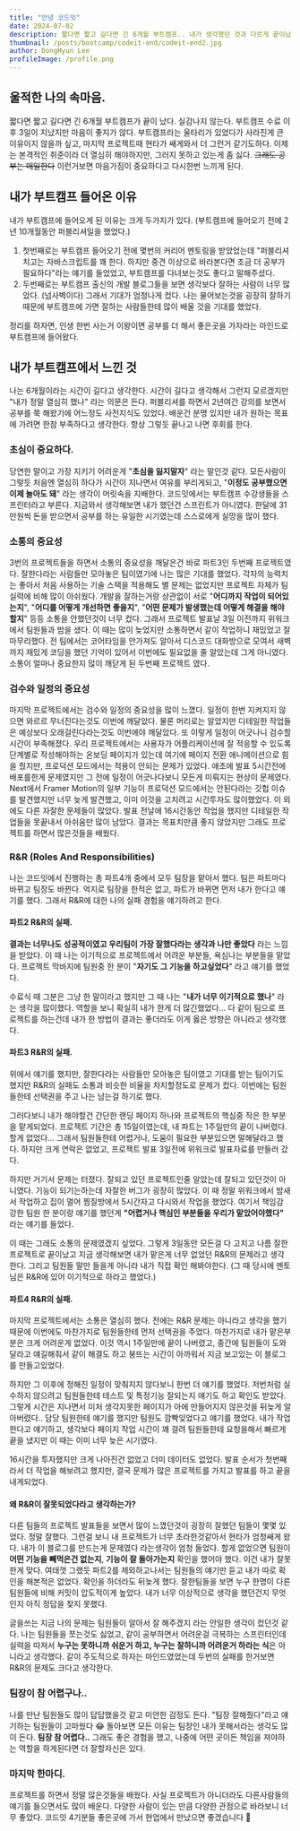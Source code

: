 ```yaml
---
title: "안녕 코드잇"
date: 2024-07-02
description: 짧다면 짧고 길다면 긴 6개월 부트캠프.. 내가 생각했던 것과 다르게 끝이났고 실감이 나지 않는다. "안녕 코드잇"
thumbnail: /posts/bootcamp/codeit-end/codeit-end2.jpg
author: DongHyun Lee
profileImage: /profile.png
---
```


## 울적한 나의 속마음.

짧다면 짧고 길다면 긴 6개월 부트캠프가 끝이 났다. 실감나지 않는다. 부트캠프 수료 이후 3일이 지났지만 마음이 좋지가 않다. 부트캠프라는 울타리가 있었다가 사라진게 큰 이유이지 않을까 싶고, 마지막 프로젝트때 현타가 쌔게와서 더 그런거 같기도하다. 이제는 본격적인 취준이라 더 열심히 해야하지만, 그러지 못하고 있는게 좀 싫다. ~~그래도 공부는 매일한다~~ 이런거보면 마음가짐이 중요하다고 다시한번 느끼게 된다.

## 내가 부트캠프 들어온 이유

내가 부트캠프에 들어오게 된 이유는 크게 두가지가 있다. (부트캠프에 들어오기 전에 2년 10개월동안 퍼블리셔일을 했었다.)

1. 첫번째로는 부트캠프 들어오기 전에 몇번의 커리어 멘토링을 받았었는데 "퍼블리셔 치고는 자바스크립트를 꽤 한다. 하지만 중견 이상으로 바라본다면 조금 더 공부가 필요하다"라는 얘기를 들었었고, 부트캠프를 다녀보는것도 좋다고 말해주셨다.
2. 두번째로는 부트캠프 출신의 개발 블로그들을 보면 생각보다 잘하는 사람이 너무 많았다. (넘사벽이다) 그래서 기대가 엄청나게 컸다. 나는 물어보는것을 굉장히 잘하기 때문에 부트캠프에 가면 잘하는 사람들한테 많이 배울 것을 기대를 했었다.

정리를 하자면, 인생 한번 사는거 이왕이면 공부를 더 해서 좋은곳을 가자라는 마인드로 부트캠프에 들어왔다.

## 내가 부트캠프에서 느낀 것

나는 6개월이라는 시간이 길다고 생각한다. 시간이 길다고 생각해서 그런지 모르겠지만 "내가 정말 열심히 했나" 라는 의문은 든다. 퍼블리셔를 하면서 2년여간 강의를 보면서 공부를 쭉 해왔기에 어느정도 사전지식도 있었다. 배운건 분명 있지만 내가 원하는 목표에 가려면 한참 부족하다고 생각한다. 항상 그렇듯 끝나고 나면 후회를 한다.

### 초심이 중요하다.

당연한 말이고 가장 지키기 어려운게 "**초심을 잃지말자**" 라는 말인것 같다. 모든사람이 그렇듯 처음엔 열심히 하다가 시간이 지나면서 여유를 부리게되고, "**이정도 공부했으면 이제 놀아도 돼**" 라는 생각이 머릿속을 지배한다. 코드잇에서는 부트캠프 수강생들을 스프린터라고 부른다. 지금와서 생각해보면 내가 했던건 스프린트가 아니였다. 한달에 31만원씩 돈을 받으면서 공부를 하는 유일한 시기였는데 스스로에게 실망을 많이 했다.

### 소통의 중요성

3번의 프로젝트들을 하면서 소통의 중요성을 깨달은건 바로 파트3인 두번째 프로젝트였다. 잘한다라는 사람들만 모아놓은 팀이였기에 나는 많은 기대를 했었다. 각자의 능력치는 좋아서 처음 사용하는 기술 스택을 적용해도 별 문제는 없었지만 프로젝트 자체가 팀 실력에 비해 많이 아쉬웠다. 개발을 잘하는거랑 상관없이 서로 "**어디까지 작업이 되어있는지**", "**어디를 어떻게 개선하면 좋을지**", "**어떤 문제가 발생했는데 어떻게 해결을 해야할지**" 등등 소통을 안했던것이 너무 컸다. 그래서 프로젝트 발표날 3일 이전까지 위워크에서 팀원들과 밤을 샜다. 이 때는 많이 늦었지만 소통하면서 같이 작업하니 재밌었고 잘 마무리했다. 전 팀에서는 코어타임을 안가져도 알아서 디스코드 대화방으로 모여서 새벽까지 재밌게 코딩을 했던 기억이 있어서 이번에도 필요없을 줄 알았는데 그게 아니였다. 소통이 얼마나 중요한지 많이 깨닫게 된 두번째 프로젝트 였다.

### 검수와 일정의 중요성

마지막 프로젝트에서는 검수와 일정의 중요성을 많이 느꼈다. 일정이 한번 지켜지지 않으면 와르르 무너진다는것도 이번에 깨달았다. 물론 머리로는 알았지만 디테일한 작업들은 예상보다 오래걸린다라는것도 이번에야 깨달았다. 또 이렇게 일정이 어긋나니 검수할 시간이 부족해졌다. 우리 프로젝트에서는 사용자가 어플리케이션에 잘 적응할 수 있도록 단계별로 작성해야하는 온보딩 페이지가 있는데 여기에 페이지 전환 애니메이션으로 힘을 줬지만, 프로덕션 모드에서는 적용이 안되는 문제가 있었다.
애초에 발표 5시간전에 배포를한게 문제였지만 그 전에 일정이 어긋나다보니 모든게 미뤄지는 현상이 문제였다. Next에서 Framer Motion의 일부 기능이 프로덕션 모드에서는 안된다라는 깃헙 이슈를 발견했지만 너무 늦게 발견했고, 이미 이것을 고치려고 시간투자도 많이했었다. 이 외에도 다른 자잘한 문제들이 많았다. 발표 전날에 16시간동안 작업을 했지만 디테일한 작업들을 못끝내서 아쉬움만 많이 남았다. 결과는 목표치만큼 좋지 않았지만 그래도 프로젝트를 하면서 많은것들을 배웠다.

### R&R (Roles And Responsibilities)

나는 코드잇에서 진행하는 총 파트4개 중에서 모두 팀장을 맡아서 했다. 팀은 파트마다 바뀌고 팀장도 바뀐다. 억지로 팀장을 한적은 없고, 파트가 바뀌면 먼저 내가 한다고 얘기를 했다. 그래서 R&R에 대한 나의 실패 경험을 얘기하려고 한다.

#### 파트2 R&R의 실패.

**결과는 너무나도 성공적이였고 우리팀이 가장 잘했다라는 생각과 나만 좋았다** 라는 느낌을 받았다. 이 때 나는 이기적으로 프로젝트에서 어려운 부분들, 욕심나는 부분들을 맡았다. 프로젝트 막바지에 팀원중 한 분이 "**자기도 그 기능을 하고싶었다**" 라고 얘기를 했었다.

수료식 때 그분은 그냥 한 말이라고 했지만 그 때 나는 "**내가 너무 이기적으로 했나**" 라는 생각을 많이했다. 역할을 보니 확실히 내가 한게 더 많긴했었다... 다 같이 팀으로 프로젝트를 하는건데 내가 한 방법이 결과는 좋더라도 이게 옳은 방향은 아니라고 생각했다.

#### 파트3 R&R의 실패.

위에서 얘기를 했지만, 잘한다라는 사람들만 모아놓은 팀이였고 기대를 받는 팀이기도 했지만 R&R의 실패도 소통과 비슷한 비율을 차지할정도로 문제가 컸다. 이번에는 팀원들한테 선택권을 주고 나는 남는걸 하기로 했다.

그러다보니 내가 해야할건 간단한 랜딩 페이지 하나와 프로젝트의 핵심중 작은 한 부분을 맡게되었다. 프로젝트 기간은 총 15일이였는데, 내 파트는 1주일만의 끝이 나버렸다. 할게 없었다... 그래서 팀원들한테 어렵거나, 도움이 필요한 부분있으면 말해달라고 했다. 하지만 크게 연락은 없었고, 프로젝트 발표 3일전에 위워크로 발표자료를 만들러 갔다.

하지만 거기서 문제는 터졌다. 잘되고 있던 프로젝트인줄 알았는데 잘되고 있던것이 아니였다. 기능이 되기는하는데 자잘한 버그가 굉장히 많았다. 이 때 정말 위워크에서 밤새서 작업하고 집이 멀어 찜질방에서 5시간자고 다시와서 작업을 했었다. 여기서 책임감 강한 팀원 한 분이랑 얘기를 했던게 **"어렵거나 핵심인 부분들을 우리가 맡았어야했다"** 라는 얘기를 들었다.

이 때는 그래도 소통의 문제였겠지 싶었다. 그렇게 3일동안 모든걸 다 고치고 나름 잘한 프로젝트로 끝이났고 지금 생각해보면 내가 맡은게 너무 없었던 R&R의 문제라고 생각한다. 그리고 팀원들 말만 들을게 아니라 내가 직접 확인 해봐야한다. (그 때 당시에 멘토님은 R&R에 있어 이기적으로 하라고 했었다.)

#### 파트4 R&R의 실패.

마지막 프로젝트에서는 소통은 열심히 했다. 전에는 R&R 문제는 아니라고 생각을 했기 때문에 이번에도 마찬가지로 팀원들한테 먼저 선택권을 주었다. 마찬가지로 내가 맡은부분은 크게 어려운게 없었다. 이것 역시 1주일만에 끝이 나버렸고, 중간에 팀원들이 도와달라고 얘길해줘서 같이 해결도 하고 붕뜨는 시간이 아까워서 지금 보고있는 이 블로그를 만들고있었다.

하지만 그 이후에 정해진 일정이 맞춰지지 않다보니 한번 더 얘기를 했었다. 저번처럼 실수하지 않으려고 팀원들한테 테스트 및 특정기능 잘되는지 얘기도 하고 확인도 받았다. 그렇게 시간은 지나면서 미처 생각지못한 페이지가 아에 만들어지지 않은것을 뒤늦게 알아버렸다.. 담당 팀원한테 얘기를 했지만 팀원도 깜빡잊었다고 얘기를 했었다. 내가 작업한다고 얘기하고, 생각보다 페이지 작업 시간이 꽤 걸려 팀원들한테 요청을해서 빠르게 끝을 냈지만 이 때는 이미 너무 늦은 시기였다.

16시간을 투자했지만 크게 나아진건 없었고 더미 데이터도 없었다. 발표 순서가 첫번째라서 더 작업을 해보려고 했지만, 결국 문제가 많은 프로젝트를 가지고 발표를 하고 끝을 내게되었다.

#### 왜 R&R이 잘못되었다라고 생각하는가?

다른 팀들의 프로젝트 발표들을 보면서 많이 느꼈던것이 굉장히 잘했던 팀들이 몇몇 있었다. 정말 잘했다. 그런걸 보니 내 프로젝트가 너무 초라한것같아서 현타가 엄청쌔게 왔다. 내가 이 블로그를 만드는게 문제였다 라는생각이 엄청 들었다. 할게 없었으면 팀원이 **어떤 기능을 빼먹은건 없는지**, **기능이 잘 돌아가는지** 확인을 했어야 했다.
이건 내가 잘못한게 맞다. 여태껏 그랬듯 파트2를 제외하고나서는 팀원들의 얘기만 듣고 내가 따로 확인을 해본적은 없었다. 확인을 하더라도 뒤늦게 했다. 잘한팀들을 보면 누구 한명이 다른 팀원들에 비해 커밋이 압도적이게 높았다. 내가 너무 이상적으로 생각을 했던건지 무엇인지 아직 정답을 찾지 못했다.

글을쓰는 지금 나의 문제는 팀원들이 알아서 잘 해주겠지 라는 안일한 생각이 컸던것 같다. 나는 팀원들을 쪼는것도 싫었고, 같이 공부하면서 어려운걸 극복하는 스프린터인데 실력을 따져서 **누구는 못하니까 쉬운거 하고, 누구는 잘하니까 어려운거 하라는 식**은 아니라고 생각했다. 같이 주도적으로 하자는 마인드였었는데 두번의 실패를 한거보면 R&R의 문제도 크다고 생각한다.

### 팀장이 참 어렵구나..

나를 만난 팀원들도 많이 답답했을것 같고 미안한 감정도 든다. "팀장 잘해줬다"라고 얘기하는 팀원들이 고마웠다 😂 돌아보면 모든 이유는 팀장인 내가 못해서라는 생각도 많이 든다.
**팀장 참 어렵다..** 그래도 좋은 경험을 했고, 나중에 어떤 곳이든 책임을 져야하는 역할을 하게된다면 더 잘할자신은 있다.

### 마지막 한마디.

프로젝트를 하면서 정말 많은것들을 배웠다. 사실 프로젝트가 아니더라도 다른사람들의 얘기를 들으면서도 많이 배운다. 다양한 사람이 있는 만큼 다양한 관점으로 바라보니 너무 좋았다. 코드잇 4기분들 좋은곳에 가서 현업에서 만났으면 좋겠습니다 🙂
